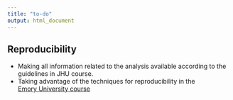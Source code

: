 ```yaml
---
title: "to-do"
output: html_document
---
```


## Reproducibility
* Making all information related to the analysis available according to the guidelines in JHU course.
* Taking advantage of the techniques for reproducibility in the  
[Emory University course](https://github.com/JJCoen/Certificates/blob/master/Coursera/Emory-Uni-Reproducible-Templates-for-Analysis.pdf)
